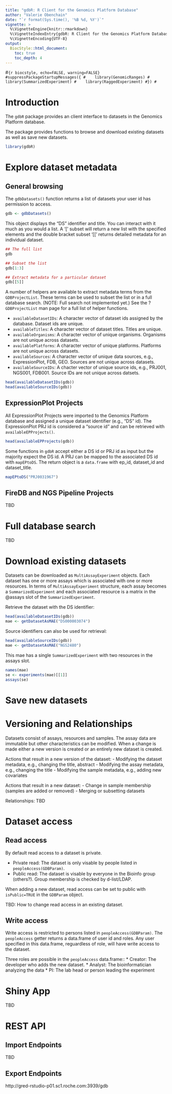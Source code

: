```yaml
---
title: "gdbR: R Client for the Genomics Platform Database"
author: "Valerie Obenchain"
date: "`r format(Sys.time(), '%B %d, %Y')`"
vignette: >
  %\VignetteEngine{knitr::rmarkdown}
  %\VignetteIndexEntry{gdbR: R Client for the Genomics Platform Database}
  %\VignetteEncoding{UTF-8}
output:
  BiocStyle::html_document:
    toc: true
    toc_depth: 4
---
```


#```{r biocstyle, echo=FALSE, warning=FALSE}
#suppressPackageStartupMessages({
#    library(GenomicRanges)
#    library(SummarizedExperiment)
#    library(RaggedExperiment)
#})
#```

# Introduction

The `gdbR` package provides an client interface to datasets in the 
Genomics Platform database.

The package provides functions to browse and download existing datasets
as well as save new datasets.

```r
library(gdbR)
```

# Explore dataset metadata

## General browsing

The `gdbDatasets()` function returns a list of datasets your user id has
permission to access.
```r
gdb <- gdbDatasets()
```

This object displays the "DS" identifier and title. You can interact with it much as
you would a list. A '[' subset will return a new list with the specified elements
and the double bracket subset '[[' returns detailed metadata for an individual dataset.
```r
## The full list
gdb

## Subset the list
gdb[1:3]

## Extract metadata for a particular dataset
gdb[[5]]
```

A number of helpers are available to extract metadata terms from the
`GDBProjectList`. These terms can be used to subset the list or in 
a full database search. (NOTE: Full search not implemented yet.)
See the ?`GDBProjectList` man page for a full list of helper
functions.

* `availableDatasetIDs`: 
  A character vector of dataset ids assigned by the database.
  Dataset ids are unique.
* `availableTitles`: 
  A character vector of dataset titles. Titles are unique.
* `availableOrganisms`: 
  A character vector of unique organisms. Organisms are not
  unique across datasets. 
* `availablePlatforms`: 
  A character vector of unique platforms. Platforms are not
  unique across datasets.
* `availableSources`: 
  A character vector of unique data sources, e.g., ExpressionPlot, 
  FDB, GEO. Sources are not unique across datasets. 
* `availableSourceIDs`: 
  A chacter vector of unique source ids, e.g., PRJ001, NGS001, 
  FDB001. Source IDs are not unique across datsets.

```r
head(availableDatasetIDs(gdb))
head(availableSourceIDs(gdb))
```

## ExpressionPlot Projects

All ExpressionPlot Projects were imported to the Genomics Platform 
database and assigned a unique dataset identifier (e.g., "DS" id). The
ExpressionPlot PRJ id is considered a "source id" and can be retrieved
with `availableEPProjects()`.

```r
head(availableEPProjects(gdb))
```

Some functions in `gdbR` accept either a DS id or PRJ id as input but
the majority expect the DS id. A PRJ can be mapped to the associated
DS id with `mapEPtoDS`. The return object is a `data.frame` with 
ep_id, dataset_id and dataset_title.

```r
mapEPtoDS("PRJ0031967")
```

## FireDB and NGS Pipeline Projects

TBD

# Full database search

TBD

# Download existing datasets

Datasets can be downloaded as `MultiAssayExperiment` objects. Each dataset has
one or more assays which is associated with one or more resources. In terms of
`MultiAssayExperiment` structure, each assay becomes a `SummarizedExperiment` and
each associated resource is a matrix in the @assays slot of the `SummarizedExperiment`.

Retrieve the dataset with the DS identifier:

```r
head(availableDatasetIDs(gdb))
mae <- getDatasetAsMAE("DS000003074")
```

Source identifiers can also be used for retrieval:
```r
head(availableSourceIDs(gdb))
mae <- getDatasetAsMAE("NGS2480")
```

This mae has a single `SummarizedExperiment` with two resources in
the assays slot.

```r
names(mae)
se <- experiments(mae)[[1]]
assays(se)
```

# Save new datasets




# Versioning and Relationships

Datasets consist of assays, resources and samples.
The assay data are immutable but other characteristics can be
modified. When a change is made either a new version is created or an entirely
new dataset is created.

Actions that result in a new version of the dataset:
- Modifying the dataset metadata, e.g., changing the title, abstract
- Modifying the assay metadata, e.g., changing the title 
- Modifying the sample metadata, e.g., adding new covariates

Actions that result in a new dataset:
- Change in sample membership (samples are added or removed)
- Merging or subsetting datasets

 
Relationships: TBD

# Dataset access

## Read access

By default read access to a dataset is private.

* Private read: The dataset is only visable by people listed in 
`peopleAccess(GDBParam)`.
* Public read: The dataset is visable by everyone in the Bioinfo group
(others?). Group membership is checked by d-list/LDAP.

When adding a new dataset, read access can be set to public with 
`isPublic=TRUE` in the `GDBParam` object.

TBD: How to change read access in an existing dataset.

## Write access

Write access is restricted to persons listed in `peopleAccess(GDBParam)`.
The `peopleAccess` getter returns a data.frame of user id and roles.
Any user specified in this data.frame, reguardless of role, will have 
write access to the dataset.

Three roles are possible in the `peopleAccess` data.frame:: 
* Creator: The developer who adds the new dataset.
* Analyst: The bioinformatician analyzing the data
* PI: The lab head or person leading the experiment

# Shiny App

TBD

# REST API

## Import Endpoints

TBD

## Export Endpoints

http://gred-rstudio-p01.sc1.roche.com:3939/gdb

